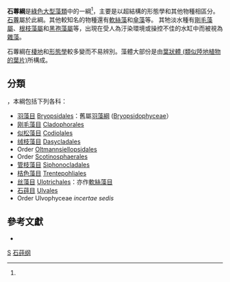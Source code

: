 {{Automatic taxobox
| fossil_range = {{fossil range |中奥陶纪|现代|refs=<ref name="auto">{{Cite journal|doi=10.1016/j.geobios.2017.06.005|title=Filamentous eukaryotic algae with a possible cladophoralean affinity from the Middle Ordovician Winneshiek Lagerstätte in Iowa, USA|journal=Geobios|volume=50|issue=4|pages=303|year=2017|last1=Nowak|first1=Hendrik|last2=Harvey|first2=Thomas H.P.|last3=Liu|first3=Huaibao P.|last4=McKay|first4=Robert M.|last5=Zippi|first5=Pierre A.|last6=Campbell|first6=Donald H.|last7=Servais|first7=Thomas|hdl=2381/40483}}</ref>|ps=(?)}}
| taxon = Ulvophyceae
| image = Ulvophyceae composite.jpg
| image_caption = 各种石蓴綱物种
| authority = KR Mattox & KD Stewart<ref>{{cite journal | author = Stewart KD, Mattox KR | date = 1978 | title = Structural evolution in the flagellated cells of green algae and land plants | journal = BioSystems | volume = 10 | pages = 145–152}}</ref><ref>{{cite journal | author = Adl SM, Simpson AGB, Farmer MA, Andersen RA, Anderson OR, Barta JR, Bowser SS, Brugerolle G, Fensome RA, Fredericq S, James TY, Karpov S, Kugrens P, Krug J, Lane CE, Lewis LA, Lodge J, Lynn DH, Mann DG, McCourt RM, Mendoza L, Moestrup Ø, Mozley-Standridge SE, Nerad TA, Shearer CA, Smirnov AV, Speigel FW, Taylor MFJR | date = 2005 | title = The new higher level classification of eukaryotes with emphasis on the taxonomy of protists | journal = Journal of Eukaryotic Microbiology | volume = 52 | pages = 399–451}}</ref>
| subdivision_ranks = 目<ref name="Algaebase">{{cite web | url = http://www.algaebase.org/browse/taxonomy/?id=4357 | publisher = ''AlgaeBase version 4.2'' World-wide electronic publication, National University of Ireland, Galway | accessdate = 2007-09-23 | title = Class: Ulvophyceae taxonomy browser | author = Guiry, M.D. & Guiry, G.M. | year = 2007 | archive-date = 2017-07-11 | archive-url = https://web.archive.org/web/20170711222835/http://www.algaebase.org/browse/taxonomy/?id=4357 | dead-url = no }}</ref>
| subdivision = [[#分類|見內文]]
}}

'''石蓴綱'''是[[綠藻門|綠色大型藻類]]中的一綱<ref name="Algaebase" />，主要是以超結構的形態學和其他物種相區分。[[石蓴屬|石蓴]]屬於此綱。其他較知名的物種還有[[軟絲藻屬|軟絲藻]]和[[傘藻屬|傘藻]]等。  其牠淡水種有[[剛毛藻屬|剛毛藻屬]]、[[根枝藻屬|根枝藻屬]]和[[黑孢藻屬|黑孢藻屬]]等，出現在受人為汙染環境或操控不佳的水缸中而被視為[[雜藻|雜藻]]。

石蓴綱在[[棲地|棲地]]和[[形態學|形態學]]較多變而不易辨別。藻體大部份是由[[葉狀體_(類似陸地植物的葉片)|葉狀體 (類似陸地植物的葉片)]]所構成。

==分類==
{{as of |2018|3|22}}，本綱包括下列各科：
* [[羽藻目|羽藻目]] [[Bryopsidales|Bryopsidales]]：舊屬[[羽藻綱|羽藻綱]] ([[Bryopsidophyceae|Bryopsidophyceae]]）
* [[刚毛藻目|刚毛藻目]] [[Cladophorales|Cladophorales]]
* [[似松藻目|似松藻目]] [[Codiolales|Codiolales]]
* [[绒枝藻目|绒枝藻目]] [[Dasycladales|Dasycladales]]
* Order [[Oltmannsiellopsidales|Oltmannsiellopsidales]]
* Order [[Scotinosphaerales|Scotinosphaerales]]
* [[管枝藻目|管枝藻目]] [[Siphonocladales|Siphonocladales]]
* [[桔色藻目|桔色藻目]] [[Trentepohliales|Trentepohliales]]
* [[丝藻目|丝藻目]] [[Ulotrichales|Ulotrichales]]：亦作[[軟絲藻目|軟絲藻目]]
* [[石莼目|石莼目]] [[Ulvales|Ulvales]]
* Order Ulvophyceae ''incertae sedis''

== 參考文獻 ==
{{reflist}}

* {{cite journal | author = Lewis LA, McCourt RM | date = 2004 | title = Green algae and the origin of land plants | journal = American Journal of Botany | volume = 91 | pages = 1535–1556}}

{{植物分类}}
{{Taxonbar|from=Q132016}}

[[Category:綠藻|S]]
[[Category:石莼纲|]]